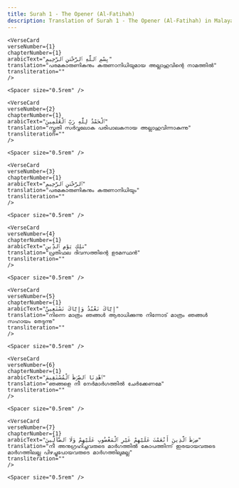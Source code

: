 ```yaml
---
title: Surah 1 - The Opener (Al-Fatihah)  
description: Translation of Surah 1 - The Opener (Al-Fatihah) in Malayalam
---
```







    <VerseCard 
    verseNumber={1}
    chapterNumber={1}
    arabicText="بِسْمِ ٱللَّهِ ٱلرَّحْمَٰنِ ٱلرَّحِيمِ"
    translation="പരമകാരുണികനും കരുണാനിധിയുമായ അല്ലാഹുവിന്റെ നാമത്തില്‍"
    transliteration=""
    />

    <Spacer size="0.5rem" />
                
    <VerseCard 
    verseNumber={2}
    chapterNumber={1}
    arabicText="ٱلْحَمْدُ لِلَّهِ رَبِّ ٱلْعَٰلَمِينَ"
    translation="സ്തുതി സര്‍വ്വലോക പരിപാലകനായ അല്ലാഹുവിന്നാകുന്നു"
    transliteration=""
    />

    <Spacer size="0.5rem" />
                
    <VerseCard 
    verseNumber={3}
    chapterNumber={1}
    arabicText="ٱلرَّحْمَٰنِ ٱلرَّحِيمِ"
    translation="പരമകാരുണികനും കരുണാനിധിയും"
    transliteration=""
    />

    <Spacer size="0.5rem" />
                
    <VerseCard 
    verseNumber={4}
    chapterNumber={1}
    arabicText="مَٰلِكِ يَوْمِ ٱلدِّينِ"
    translation="പ്രതിഫല ദിവസത്തിന്റെ ഉടമസ്ഥന്‍"
    transliteration=""
    />

    <Spacer size="0.5rem" />
                
    <VerseCard 
    verseNumber={5}
    chapterNumber={1}
    arabicText="إِيَّاكَ نَعْبُدُ وَإِيَّاكَ نَسْتَعِينُ"
    translation="നിന്നെ മാത്രം ഞങ്ങള്‍ ആരാധിക്കുന്നു നിന്നോട്‌ മാത്രം ഞങ്ങള്‍ സഹായം തേടുന്നു"
    transliteration=""
    />

    <Spacer size="0.5rem" />
                
    <VerseCard 
    verseNumber={6}
    chapterNumber={1}
    arabicText="ٱهْدِنَا ٱلصِّرَٰطَ ٱلْمُسْتَقِيمَ"
    translation="ഞങ്ങളെ നീ നേര്‍മാര്‍ഗത്തില്‍ ചേര്‍ക്കേണമേ"
    transliteration=""
    />

    <Spacer size="0.5rem" />
                
    <VerseCard 
    verseNumber={7}
    chapterNumber={1}
    arabicText="صِرَٰطَ ٱلَّذِينَ أَنْعَمْتَ عَلَيْهِمْ غَيْرِ ٱلْمَغْضُوبِ عَلَيْهِمْ وَلَا ٱلضَّآلِّينَ"
    translation="നീ അനുഗ്രഹിച്ചവരുടെ മാര്‍ഗത്തില്‍ കോപത്തിന്ന്‌ ഇരയായവരുടെ മാര്‍ഗത്തിലല്ല പിഴച്ചുപോയവരുടെ മാര്‍ഗത്തിലുമല്ല"
    transliteration=""
    />

    <Spacer size="0.5rem" />
                